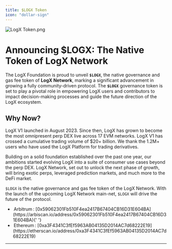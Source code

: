 ```yaml
---
title: $LOGX Token
icon: "dollar-sign"
---
```


![LogX Token.png](<https://logx-docs-public.s3.amazonaws.com/doc-images/token-image.jpeg>)


# Announcing $LOGX: The Native Token of LogX Network



The LogX Foundation is proud to unveil **`$LOGX`**, the native governance and gas fee token of **LogX Network**, marking a significant advancement in growing a fully community-driven protocol. The **`$LOGX`** governance token is set to play a pivotal role in empowering LogX users and contributors to impact decision-making processes and guide the future direction of the LogX ecosystem.

## Why Now?

LogX V1 launched in August 2023. Since then, LogX has grown to become the most omnipresent perp DEX live across 17 EVM networks. LogX V1 has crossed a cumulative trading volume of $20+ billion. We thank the 1.2M+ users who have used the LogX Platform for trading derivatives.

Building on a solid foundation established over the past one year, our ambitions started evolving LogX into a suite of consumer use cases beyond the perp DEX. LogX Network, set out to unlock the next phase of growth, will bring exotic perps, leveraged prediction markets, and much more to the DeFi market.

`$LOGX` is the native governance and gas fee token of the LogX Network. With the launch of the upcoming LogX Network main-net, `$LOGX` will drive the future of the protocol.

<ul>
    <li>
        ⁠ Arbitrum ⁠:
        [0x59062301Fb510F4ea2417B67404CB16D31E604BA](https://arbiscan.io/address/0x59062301Fb510F4ea2417B67404CB16D31E604BA){' '}
    </li>
    <li>
        ⁠ Ethereum ⁠:
        [0xa3F4341C3fEf5963AB04135D2014AC7d68222E19](https://etherscan.io/address/0xa3F4341C3fEf5963AB04135D2014AC7d68222E19)
    </li>
</ul>

---